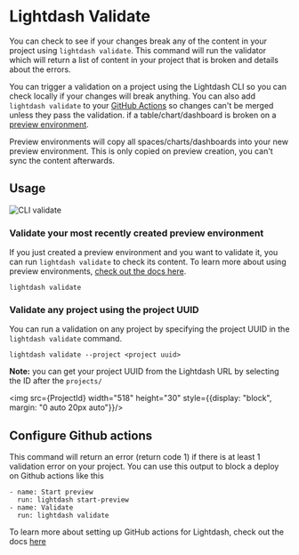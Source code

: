 
# Lightdash Validate

You can check to see if your changes break any of the content in your project using `lightdash validate`. This command will run the validator which will return a list of content in your project that is broken and details about the errors. 

You can trigger a validation on a project using the Lightdash CLI so you can check locally if your changes will break anything. You can also add `lightdash validate` to your [GitHub Actions](#configure-github-actions) so changes can't be merged unless they pass the validation. 
if a table/chart/dashboard is broken on a [preview environment](/guides/cli/how-to-use-lightdash-preview). 

Preview environments will copy all spaces/charts/dashboards into your new preview environment. 
This is only copied on preview creation, you can't sync the content afterwards. 

## Usage 

![CLI validate](./assets/cli-validate.png)

### Validate your most recently created preview environment

If you just created a preview environment and you want to validate it, you can run `lightdash validate` to check its content. To learn more about using preview environments, [check out the docs here](/guides/cli/how-to-use-lightdash-preview).

```
lightdash validate 
```

### Validate any project using the project UUID

You can run a validation on any project by specifying the project UUID in the `lightdash validate` command.

```
lightdash validate --project <project uuid> 
``` 

**Note:** you can get your project UUID from the Lightdash URL by selecting the ID after the `projects/`

<img src={ProjectId} width="518" height="30" style={{display: "block", margin: "0 auto 20px auto"}}/>


## Configure Github actions  

This command will return an error (return code 1) if there is at least 1 validation error on your project. 
You can use this output to block a deploy on Github actions like this 

```
- name: Start preview 
  run: lightdash start-preview 
- name: Validate 
  run: lightdash validate 
```

To learn more about setting up GitHub actions for Lightdash, check out the docs [here](/snippets/automatically-deploy-your-changes-using-github-action)